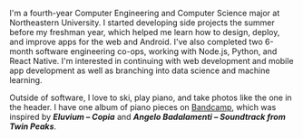 I'm a fourth-year Computer Engineering and Computer Science major at
Northeastern University. I started developing side projects the summer
before my freshman year, which helped me learn how to design, deploy,
and improve apps for the web and Android. I've also completed two
6-month software engineering co-ops, working with Node.js, Python, and
React Native. I'm interested in continuing with web development and
mobile app development as well as branching into data science and
machine learning.

Outside of software, I love to ski, play piano, and take photos like the
one in the header. I have one album of piano pieces on
[Bandcamp](http://dylanburati.bandcamp.com/album/at-rest-in-a-position-comfortable-for-breathing),
which was inspired by ***Eluvium &ndash; Copia*** and
***Angelo Badalamenti &ndash; Soundtrack from Twin Peaks***.